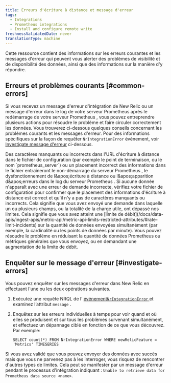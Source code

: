 ```yaml
---
title: Erreurs d'écriture à distance et message d'erreur
tags:
  - Integrations
  - Prometheus integrations
  - Install and configure remote write
freshnessValidatedDate: never
translationType: machine
---
```


Cette ressource contient des informations sur les erreurs courantes et les messages d&apos;erreur qui peuvent vous alerter des problèmes de visibilité et de disponibilité des données, ainsi que des informations sur la manière d&apos;y répondre.

## Erreurs et problèmes courants [#common-errors]

Si vous recevez un message d&apos;erreur d&apos;intégration de New Relic ou un message d&apos;erreur dans le log de votre serveur Prometheus après le redémarrage de votre serveur Prometheus , vous pouvez entreprendre plusieurs actions pour résoudre le problème et faire circuler correctement les données. Vous trouverez ci-dessous quelques conseils concernant les problèmes courants et les messages d&apos;erreur. Pour des informations spécifiques sur la façon de requêter `NrIntegrationError` événement, voir [Investigate message d&apos;erreur](#investigate-errors) ci-dessous.

<CollapserGroup>
  <Collapser id="" title="Erreurs de configuration">
    Des caractères manquants ou incorrects dans l&apos;URL d&apos;écriture à distance dans le fichier de configuration (par exemple le point de terminaison, <InlinePopover type="licenseKey" />ou le nom `prometheus_server`) ou un placement incorrect des informations dans le fichier entraîneront le non-démarrage du serveur Prometheus , le dysfonctionnement de l&amp;apos;écriture à distance ou l&amp;apos;apparition d&amp;apos;erreurs dans le log du serveur Prometheus .
  </Collapser>

  <Collapser id="" title="400 : erreur de requête incorrecte">
    Si aucune donnée n&apos;apparaît avec une erreur de demande incorrecte, vérifiez votre fichier de configuration pour confirmer que le placement des informations d&apos;écriture à distance est correct et qu&apos;il n&apos;y a pas de caractères manquants ou incorrects.
  </Collapser>

  <Collapser title="413 : erreur d'entité de demande trop grande">
    Cela signifie que vous avez envoyé une demande dans laquelle un ou plusieurs champs, ou la totalité de la charge utile, ont dépassé nos limites.
  </Collapser>

  <Collapser title="429 : erreur de limite de débit">
    Cela signifie que vous avez atteint une [limite de débit](/docs/data-apis/ingest-apis/metric-api/metric-api-limits-restricted-attributes/#rate-limit-incidents) sur la quantité de données envoyées simultanément (par exemple, la cardinalité ou les points de données par minute). Vous pouvez résoudre le problème en réduisant la quantité de données Prometheus ou métriques générales que vous envoyez, ou en demandant une augmentation de la limite de débit.
  </Collapser>
</CollapserGroup>

## Enquêter sur le message d&apos;erreur [#investigate-errors]

Vous pouvez enquêter sur les messages d&apos;erreur dans New Relic en effectuant l&apos;une ou les deux opérations suivantes.

1. Exécutez une requête NRQL de l’ [événement`NrIntegrationError` ](/docs/telemetry-data-platform/manage-data/nrintegrationerror)et examinez l’attribut `message` .

2. Enquêtez sur les erreurs individuelles à temps pour voir quand et où elles se produisent et sur tous les problèmes survenant simultanément, et effectuez un dépannage ciblé en fonction de ce que vous découvrez. Par exemple:

   ```
   SELECT count(*) FROM NrIntegrationError WHERE newRelicFeature = 'Metrics' TIMESERIES
   ```

Si vous avez validé que vous pouvez envoyer des données avec succès mais que vous ne parvenez pas à les interroger, vous risquez de rencontrer d&apos;autres types de limites. Cela peut se manifester par un message d&apos;erreur pendant le processus d&apos;intégration indiquant : `Unable to retrieve data for Prometheus data source <name>`.